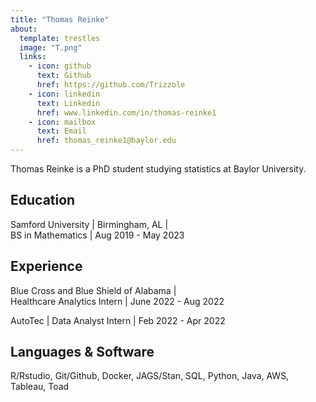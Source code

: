 ```yaml
---
title: "Thomas Reinke"
about: 
  template: trestles
  image: "T.png"
  links: 
    - icon: github
      text: Github
      href: https://github.com/Trizzole
    - icon: linkedin
      text: Linkedin
      href: www.linkedin.com/in/thomas-reinke1
    - icon: mailbox
      text: Email
      href: thomas_reinke1@baylor.edu
---
```


Thomas Reinke is a PhD student studying statistics at Baylor University.

## Education

Samford University | Birmingham, AL | \
BS in Mathematics | Aug 2019 - May 2023

## Experience

Blue Cross and Blue Shield of Alabama | \
Healthcare Analytics Intern | June 2022 - Aug 2022

AutoTec | Data Analyst Intern | Feb 2022 - Apr 2022

## Languages & Software

R/Rstudio, Git/Github, Docker, JAGS/Stan, SQL, Python, Java, AWS, Tableau, Toad
